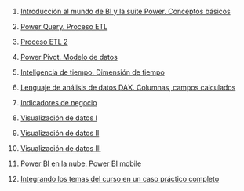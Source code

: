 1.  [Introducción al mundo de BI y la suite Power. Conceptos básicos](../2023-06-14-01-introduccion-al-mundo-de-bi-y-la-suite-power-conceptos-basicos/index.qmd)

2.  [Power Query. Proceso ETL](../2023-06-14-02-power-query-proceso-etl/index.qmd)

3.  [Proceso ETL 2](../2023-06-14-03-proceso-etl-2/index.qmd)

4.  [Power Pivot. Modelo de datos](../2023-06-14-04-power-pivot-modelo-de-datos/index.qmd)

5.  [Inteligencia de tiempo. Dimensión de tiempo](../2023-06-14-05-inteligencia-de-tiempo-dimension-de-tiempo/index.qmd)

6.  [Lenguaje de análisis de datos DAX. Columnas, campos calculados](../2023-06-14-06-lenguaje-de-analisis-de-datos-dax-columnas-campos-calculados/index.qmd)

7.  [Indicadores de negocio](../2023-06-14-07-indicadores-de-negocio/index.qmd)

8.  [Visualización de datos I](../2023-06-14-08-visualizacion-de-datos-i/index.qmd)

9.  [Visualización de datos II](../2023-06-14-09-visualizacion-de-datos-ii/index.qmd)

10. [Visualización de datos III](../2023-06-14-10-visualizacion-de-datos-iii/index.qmd)

11. [Power BI en la nube. Power BI mobile](../2023-06-14-11-power-bi-en-la-nube-power-bi-mobile/index.qmd)

12. [Integrando los temas del curso en un caso práctico completo](../2023-06-14-12-integrando-los-temas-del-curso-en-un-caso-practico-completo/index.qmd)